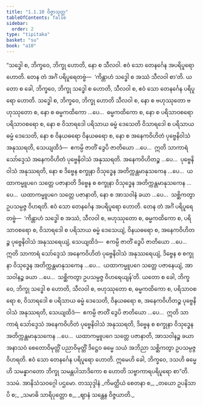 ```yaml
---
title: "1.1.10 ဝိဇ္ဇာသုတ္တ"
tableOfContents: false
sidebar:
  order: 2
type: "tipitaka"
basket: "su"
book: "a10"
---
```



<DynamicBreadcrumb />

<Division number="10" book="a10">

<Paragraph number="43" book="a10">
“သဒ္ဓေါ စ, ဘိက္ခဝေ, ဘိက္ခု ဟောတိ, နော စ သီလဝါ. ဧဝံ သော တေနင်္ဂေန အပရိပူရော ဟောတိ. တေန တံ အင်္ဂံ ပရိပူရေတဗ္ဗံ—  ‘ကိန္တာဟံ သဒ္ဓေါ စ အဿံ သီလဝါ စာ’တိ. ယတော စ ခေါ, ဘိက္ခဝေ, ဘိက္ခု သဒ္ဓေါ စ ဟောတိ, သီလဝါ စ, ဧဝံ သော တေနင်္ဂေန ပရိပူရော ဟောတိ.
</Paragraph>

<Paragraph number="44" book="a10">
သဒ္ဓေါ စ, ဘိက္ခဝေ, ဘိက္ခု ဟောတိ သီလဝါ စ, နော စ ဗဟုဿုတော ဗဟုဿုတော စ, နော စ ဓမ္မကထိကော …ပေ…  ဓမ္မကထိကော စ, နော စ ပရိသာဝစရော ပရိသာဝစရော စ, နော စ ဝိသာရဒေါ ပရိသာယ ဓမ္မံ ဒေသေတိ ဝိသာရဒေါ စ ပရိသာယ ဓမ္မံ ဒေသေတိ, နော စ ဝိနယဓရော ဝိနယဓရော စ, နော စ အနေကဝိဟိတံ ပုဗ္ဗေနိဝါသံ အနုဿရတိ, သေယျထိဒံ—  ဧကမ္ပိ ဇာတိံ ဒွေပိ ဇာတိယော …ပေ…  ဣတိ သာကာရံ သော်ဒ္ဒေသံ အနေကဝိဟိတံ ပုဗ္ဗေနိဝါသံ အနုဿရတိ. အနေကဝိဟိတဉ္စ …ပေ…  ပုဗ္ဗေနိဝါသံ အနုဿရတိ, နော စ ဒိဗ္ဗေန စက္ခုနာ ဝိသုဒ္ဓေန အတိက္ကန္တမာနုသကေန …ပေ…  ယထာကမ္မူပဂေ သတ္တေ ပဇာနာတိ ဒိဗ္ဗေန စ စက္ခုနာ ဝိသုဒ္ဓေန အတိက္ကန္တမာနုသကေန …ပေ…  ယထာကမ္မူပဂေ သတ္တေ ပဇာနာတိ, နော စ အာသဝါနံ ခယာ …ပေ…  သစ္ဆိကတွာ ဥပသမ္ပဇ္ဇ ဝိဟရတိ. ဧဝံ သော တေနင်္ဂေန အပရိပူရော ဟောတိ. တေန တံ အင်္ဂံ ပရိပူရေတဗ္ဗံ—  ‘ကိန္တာဟံ သဒ္ဓေါ စ အဿံ, သီလဝါ စ, ဗဟုဿုတော စ, ဓမ္မကထိကော စ, ပရိသာဝစရော စ, ဝိသာရဒေါ စ ပရိသာယ ဓမ္မံ ဒေသေယျံ, ဝိနယဓရော စ, အနေကဝိဟိတဉ္စ ပုဗ္ဗေနိဝါသံ အနုဿရေယျံ, သေယျထိဒံ—  ဧကမ္ပိ ဇာတိံ ဒွေပိ ဇာတိယော …ပေ…  ဣတိ သာကာရံ သော်ဒ္ဒေသံ အနေကဝိဟိတံ ပုဗ္ဗေနိဝါသံ အနုဿရေယျံ, ဒိဗ္ဗေန စ စက္ခုနာ ဝိသုဒ္ဓေန အတိက္ကန္တမာနုသကေန …ပေ…  ယထာကမ္မူပဂေ သတ္တေ ပဇာနေယျံ, အာသဝါနဉ္စ ခယာ …ပေ…  သစ္ဆိကတွာ ဥပသမ္ပဇ္ဇ ဝိဟရေယျန်’တိ.
</Paragraph>

<Paragraph number="45" book="a10">
ယတော စ ခေါ, ဘိက္ခဝေ, ဘိက္ခု သဒ္ဓေါ စ ဟောတိ, သီလဝါ စ, ဗဟုဿုတော စ, ဓမ္မကထိကော စ, ပရိသာဝစရော စ, ဝိသာရဒေါ စ ပရိသာယ ဓမ္မံ ဒေသေတိ, ဝိနယဓရော စ, အနေကဝိဟိတဉ္စ ပုဗ္ဗေနိဝါသံ အနုဿရတိ, သေယျထိဒံ—  ဧကမ္ပိ ဇာတိံ ဒွေပိ ဇာတိယော …ပေ…  ဣတိ သာကာရံ သော်ဒ္ဒေသံ အနေကဝိဟိတံ ပုဗ္ဗေနိဝါသံ အနုဿရတိ, ဒိဗ္ဗေန စ စက္ခုနာ ဝိသုဒ္ဓေန အတိက္ကန္တမာနုသကေန …ပေ…  ယထာကမ္မူပဂေ သတ္တေ ပဇာနာတိ, အာသဝါနဉ္စ ခယာ အနာသဝံ စေတောဝိမုတ္တိံ ပညာဝိမုတ္တိံ ဒိဋ္ဌေဝ ဓမ္မေ သယံ အဘိညာ သစ္ဆိကတွာ ဥပသမ္ပဇ္ဇ ဝိဟရတိ. ဧဝံ သော တေနင်္ဂေန ပရိပူရော ဟောတိ. ဣမေဟိ ခေါ, ဘိက္ခဝေ, ဒသဟိ ဓမ္မေဟိ သမန္နာဂတော ဘိက္ခု သမန္တပါသာဒိကော စ ဟောတိ သဗ္ဗာကာရပရိပူရော စာ”တိ.

</Paragraph>
</Division>

<Paragraph number="46" type="center" book="a10">
ဒသမံ.



</Paragraph>

<Paragraph number="47" type="center" book="a10">
အာနိသံသဝဂ္ဂေါ ပဌမော.



</Paragraph>

<Paragraph number="48" type="center" book="a10">
တဿုဒ္ဒါနံ


</Paragraph>

<Paragraph number="49" type="verses" book="a10">
_ကိမတ္ထိယံ စေတနာ စ,_  
_တယော ဥပနိသာပိ စ;_  
_သမာဓိ သာရိပုတ္တော စ,_  
_ဈာနံ သန္တေန ဝိဇ္ဇယာတိ._
</Paragraph>